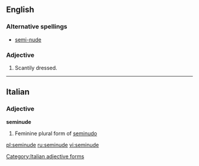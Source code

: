 ==English==

===Alternative spellings===
* [[semi-nude]]

===Adjective===
{{en-adj|-}}

# Scantily dressed.

----

==Italian==

===Adjective===
'''seminude''' {{f}}

# Feminine plural form of [[seminudo]]

[[Category:Italian adjective forms]]

[[pl:seminude]]
[[ru:seminude]]
[[vi:seminude]]